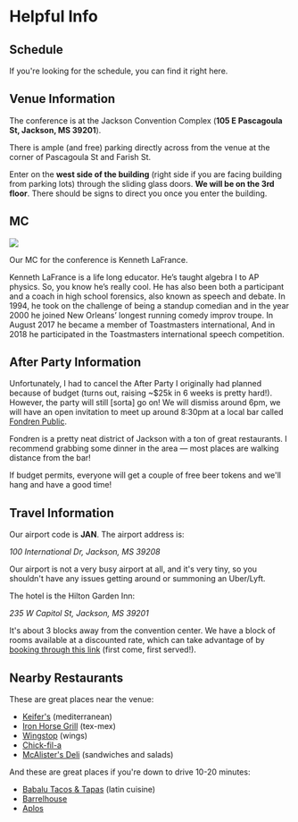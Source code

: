 
<Card>

# Helpful Info

## Schedule

If you're looking for the schedule, you can <Link to="/schedule">find it right here</Link>.

## Venue Information

The conference is at the Jackson Convention Complex (<strong>105 E Pascagoula St, Jackson, MS 39201</strong>).

There is ample (and free) parking directly across from the venue at the corner of Pascagoula St and Farish St.

Enter on the <strong>west side of the building</strong> (right side if you are facing building from parking lots) through the sliding glass doors. <strong>We will be on the 3rd floor</strong>. There should be signs to direct you once you enter the building.

## MC

<img src={kennethLaFrance} />

Our MC for the conference is Kenneth LaFrance.

Kenneth LaFrance is a life long educator. He’s taught algebra I to AP physics. So, you know he’s really cool. He has also been both a participant and a coach in high school forensics, also known as speech and debate. In 1994, he took on the challenge of being a standup comedian and in the year 2000 he joined New Orleans’ longest running comedy improv troupe. In August 2017 he became a member of Toastmasters international, And in 2018 he participated in the Toastmasters international speech competition.

## After Party Information

Unfortunately, I had to cancel the After Party I originally had planned because of budget (turns out, raising ~\$25k in 6 weeks is pretty hard!). However, the party will still [sorta] go on! We will dismiss around 6pm, we will have an open invitation to meet up around 8:30pm at a local bar called [Fondren Public](https://www.google.com/maps/place/Fondren+Public/@32.3335561,-90.1775031,17z/data=!3m1!4b1!4m5!3m4!1s0x862832e9d6869733:0xc8ea3c87956e4dda!8m2!3d32.3335516!4d-90.1753144).

Fondren is a pretty neat district of Jackson with a ton of great restaurants. I recommend grabbing some dinner in the area — most places are walking distance from the bar!

If budget permits, everyone will get a couple of free beer tokens and we'll hang and have a good time!

## Travel Information

Our airport code is <strong>JAN</strong>. The airport address is:

<address>100 International Dr, Jackson, MS 39208</address>

Our airport is not a very busy airport at all, and it's very tiny, so you shouldn't have any issues getting around or summoning an Uber/Lyft.

The hotel is the Hilton Garden Inn:

<address>235 W Capitol St, Jackson, MS 39201</address>

It's about 3 blocks away from the convention center. We have a block of rooms available at a discounted rate, which can take advantage of by [booking through this link](https://book.passkey.com/e/49883898) (first come, first served!).

## Nearby Restaurants

These are great places near the venue:

- [Keifer's](https://www.google.com/maps/place/Keifer's+Restaurant/@32.2979001,-90.1901333,17z/data=!4m19!1m13!2m12!1sRestaurants!3m6!1sRestaurants!2sJackson+Convention+Complex,+105+E+Pascagoula+St,+Jackson,+MS+39201!3s0x862833b2bf37bb21:0x99149589dcd7c610!4m2!1d-90.1879484!2d32.2978866!5m2!1e0!1e1!6e5!3m4!1s0x862832521b8a3187:0x369c803853970829!8m2!3d32.3002467!4d-90.1826386) (mediterranean)
- [Iron Horse Grill](https://www.google.com/maps/place/The+Iron+Horse+Grill/@32.2979001,-90.1901333,17z/data=!4m19!1m13!2m12!1sRestaurants!3m6!1sRestaurants!2sJackson+Convention+Complex,+105+E+Pascagoula+St,+Jackson,+MS+39201!3s0x862833b2bf37bb21:0x99149589dcd7c610!4m2!1d-90.1879484!2d32.2978866!5m2!1e0!1e1!6e5!3m4!1s0x862833afda96d85f:0xcd80d00bc6dc91f5!8m2!3d32.2999376!4d-90.1920934) (tex-mex)
- [Wingstop](https://www.google.com/maps/place/Wingstop/@32.311545,-90.1800226,17z/data=!4m19!1m13!2m12!1sRestaurants!3m6!1sRestaurants!2sJackson+Convention+Complex,+105+E+Pascagoula+St,+Jackson,+MS+39201!3s0x862833b2bf37bb21:0x99149589dcd7c610!4m2!1d-90.1879484!2d32.2978866!5m2!1e0!1e1!6e5!3m4!1s0x862832f7f629e3b5:0x567ca01a35c3cac1!8m2!3d32.311545!4d-90.1778339) (wings)
- [Chick-fil-a](https://www.google.com/maps/place/Chick-fil-A/@32.2979001,-90.1901333,17z/data=!4m19!1m13!2m12!1sRestaurants!3m6!1sRestaurants!2sJackson+Convention+Complex,+105+E+Pascagoula+St,+Jackson,+MS+39201!3s0x862833b2bf37bb21:0x99149589dcd7c610!4m2!1d-90.1879484!2d32.2978866!5m2!1e0!1e1!6e5!3m4!1s0x86283252925669d3:0xa8f1a417c74f7ebb!8m2!3d32.300908!4d-90.185359)
- [McAlister's Deli](https://www.google.com/maps/place/McAlister's+Deli/@32.2979001,-90.1901333,17z/data=!4m19!1m13!2m12!1sRestaurants!3m6!1sRestaurants!2sJackson+Convention+Complex,+105+E+Pascagoula+St,+Jackson,+MS+39201!3s0x862833b2bf37bb21:0x99149589dcd7c610!4m2!1d-90.1879484!2d32.2978866!5m2!1e0!1e1!6e5!3m4!1s0x86283252f69b643f:0x4a4576e7f657f034!8m2!3d32.3010971!4d-90.1848201) (sandwiches and salads)

And these are great places if you're down to drive 10-20 minutes:

- [Babalu Tacos &amp; Tapas](https://www.google.com/maps/place/Babalu+Tapas+%26+Tacos/@32.3361486,-90.1769504,17z/data=!3m1!4b1!4m5!3m4!1s0x862832c253bbe6a3:0xa98ee3f67d79c0d5!8m2!3d32.3361441!4d-90.1747617) (latin cuisine)
- [Barrelhouse](https://www.google.com/maps/place/Barrelhouse/@32.3361486,-90.1769504,17z/data=!4m5!3m4!1s0x862832c2da3674df:0xc22753042ba1269a!8m2!3d32.3356994!4d-90.1768816)
- [Aplos](https://www.google.com/maps/place/Aplos+Simple+Mediterranean/@32.3543365,-90.1525183,17z/data=!3m1!4b1!4m5!3m4!1s0x862833a8563d8217:0xe3dc201944e23911!8m2!3d32.354332!4d-90.1503296)

</Card>
